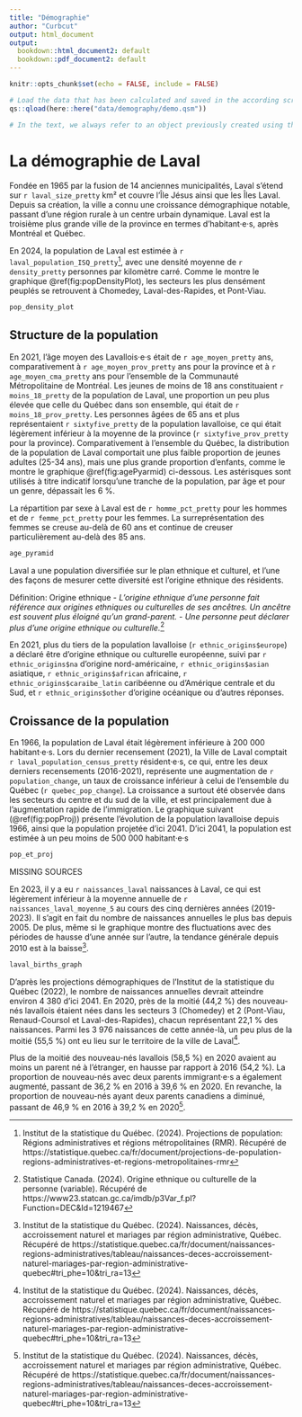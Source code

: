 ```yaml
---
title: "Démographie"
author: "Curbcut"
output: html_document
output:
  bookdown::html_document2: default
  bookdown::pdf_document2: default
---
```


```r
knitr::opts_chunk$set(echo = FALSE, include = FALSE)
```

```r

# Load the data that has been calculated and saved in the according script:
qs::qload(here::here("data/demography/demo.qsm"))

# In the text, we always refer to an object previously created using this: `r object_name`
```

# La démographie de Laval

Fondée en 1965 par la fusion de 14 anciennes municipalités, Laval s'étend sur `r laval_size_pretty` km² et couvre l'Île Jésus ainsi que les Îles Laval. Depuis sa création, la ville a connu une croissance démographique notable, passant d'une région rurale à un centre urbain dynamique. Laval est la troisième plus grande ville de la province en termes d’habitant·e·s, après Montréal et Québec.

En 2024, la population de Laval est estimée à `r laval_population_ISQ_pretty`^[Institut de la statistique du Québec. (2024). Projections de population: Régions administratives et régions métropolitaines (RMR). Récupéré de https://statistique.quebec.ca/fr/document/projections-de-population-regions-administratives-et-regions-metropolitaines-rmr], avec une densité moyenne de `r density_pretty` personnes par kilomètre carré. Comme le montre le graphique \@ref(fig:popDensityPlot), les secteurs les plus densément peuplés se retrouvent à  Chomedey, Laval-des-Rapides, et Pont-Viau.

```r

pop_density_plot

```

## Structure de la population

En 2021, l'âge moyen des Lavallois·e·s était de `r age_moyen_pretty` ans, comparativement à `r age_moyen_prov_pretty` ans pour la province et à `r age_moyen_cma_pretty` ans pour l'ensemble de la Communauté Métropolitaine de Montréal. Les jeunes de moins de 18 ans constituaient `r moins_18_pretty` de la population de Laval, une proportion un peu plus élevée que celle du Québec dans son ensemble, qui était de `r moins_18_prov_pretty`. Les personnes âgées de 65 ans et plus représentaient `r sixtyfive_pretty` de la population lavalloise, ce qui était légèrement inférieur à la moyenne de la province (`r sixtyfive_prov_pretty` pour la province). Comparativement à l’ensemble du Québec, la distribution de la population de Laval comportait une plus faible proportion de jeunes adultes (25-34 ans), mais une plus grande proportion d'enfants, comme le montre le graphique \@ref(fig:agePyarmid) ci-dessous. Les astérisques sont utilisés à titre indicatif lorsqu'une tranche de la population, par âge et pour un genre, dépassait les 6 %.

La répartition par sexe à Laval est de `r homme_pct_pretty` pour les hommes et de `r femme_pct_pretty` pour les femmes. La surreprésentation des femmes se creuse au-delà de 60 ans et continue de creuser particulièrement au-delà des 85 ans.

```r

age_pyramid

```

Laval a une population diversifiée sur le plan ethnique et culturel, et l'une des façons de mesurer cette diversité est l'origine ethnique des résidents. 

Définition: Origine ethnique
- *L'origine ethnique d'une personne fait référence aux origines ethniques ou culturelles de ses ancêtres. Un ancêtre est souvent plus éloigné qu'un grand-parent.*
  - *Une personne peut déclarer plus d'une origine ethnique ou culturelle.*^[Statistique Canada. (2024). Origine ethnique ou culturelle de la personne (variable). Récupéré de https://www23.statcan.gc.ca/imdb/p3Var_f.pl?Function=DEC&Id=1219467]

En 2021, plus du tiers de la population lavalloise (`r ethnic_origins$europe`) a déclaré être d'origine ethnique ou culturelle européenne, suivi par `r ethnic_origins$na` d'origine nord-américaine, `r ethnic_origins$asian` asiatique, `r ethnic_origins$african` africaine, `r ethnic_origins$caraibe_latin` caribéenne ou d'Amérique centrale et du Sud, et `r ethnic_origins$other` d'origine océanique ou d'autres réponses. 

## Croissance de la population

En 1966, la population de Laval était légèrement inférieure à 200 000 habitant·e·s. Lors du dernier recensement (2021), la Ville de Laval comptait `r laval_population_census_pretty` résident·e·s, ce qui, entre les deux derniers recensements (2016-2021), représente une augmentation de `r population_change`, un taux de croissance inférieur à celui de l’ensemble du Québec (`r quebec_pop_change`).  La croissance a surtout été observée dans les secteurs du centre et du sud de la ville, et est principalement due à l’augmentation rapide de l’immigration. Le graphique suivant (\@ref(fig:popProj)) présente l'évolution de la population lavalloise depuis 1966, ainsi que la population projetée d'ici 2041. D'ici 2041, la population est estimée à un peu moins de 500 000 habitant·e·s

```r

pop_et_proj

```
MISSING SOURCES

En 2023, il y a eu `r naissances_laval` naissances à Laval, ce qui est légèrement inférieur à la moyenne annuelle de `r naissances_laval_moyenne_5` au cours des cinq dernières années (2019-2023). Il s'agit en fait du nombre de naissances annuelles le plus bas depuis 2005. De plus, même si le graphique montre des fluctuations avec des périodes de hausse d'une année sur l'autre, la tendance générale depuis 2010 est à la baisse^[Institut de la statistique du Québec. (2024). Naissances, décès, accroissement naturel et mariages par région administrative, Québec. Récupéré de https://statistique.quebec.ca/fr/document/naissances-regions-administratives/tableau/naissances-deces-accroissement-naturel-mariages-par-region-administrative-quebec#tri_phe=10&tri_ra=13].

```r

laval_births_graph

```

D'après les projections démographiques de l'Institut de la statistique du Québec (2022), le nombre de naissances annuelles devrait atteindre environ 4 380 d'ici 2041. En 2020, près de la moitié (44,2 %) des nouveau-nés lavallois étaient nées dans les secteurs 3 (Chomedey) et 2 (Pont-Viau, Renaud-Coursol et Laval-des-Rapides), chacun représentant 22,1 % des naissances. Parmi les 3 976 naissances de cette année-là, un peu plus de la moitié (55,5 %) ont eu lieu sur le territoire de la ville de Laval^[Institut de la statistique du Québec. (2024). Naissances, décès, accroissement naturel et mariages par région administrative, Québec. Récupéré de https://statistique.quebec.ca/fr/document/naissances-regions-administratives/tableau/naissances-deces-accroissement-naturel-mariages-par-region-administrative-quebec#tri_phe=10&tri_ra=13].

Plus de la moitié des nouveau-nés lavallois (58,5 %) en 2020 avaient au moins un parent né à l’étranger, en hausse par rapport à 2016 (54,2 %). La proportion de nouveau-nés avec deux parents immigrant·e·s a également augmenté, passant de 36,2 % en 2016 à 39,6 % en 2020. En revanche, la proportion de nouveau-nés ayant deux parents canadiens a diminué, passant de 46,9 % en 2016 à 39,2 % en 2020^[Institut de la statistique du Québec. (2024). Naissances, décès, accroissement naturel et mariages par région administrative, Québec. Récupéré de https://statistique.quebec.ca/fr/document/naissances-regions-administratives/tableau/naissances-deces-accroissement-naturel-mariages-par-region-administrative-quebec#tri_phe=10&tri_ra=13].












